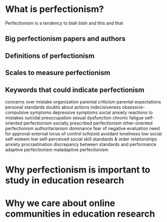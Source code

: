 # What is perfectionism?

Perfectionism is a tendency to blah blah and this and that

## Big perfectionism papers and authors

## Definitions of perfectionism

## Scales to measure perfectionism

## Keywords that could indicate perfectionism
\n concerns over mistake
\n organization
\n parental criticism
parental expectations
personal standards
doubts about actions
indecisiveness 
obsessive-compulsive symptoms
depressive symptoms
social anxiety
reactions to mistakes
suicidal preoccupation
sexual dysfunction
chronic fatigue
self-oriented perfectionism
socially prescribed perfectionism
other-oriented perfectionism
authoritarianism
dominance
fear of negative evaluation
need for approval
external locus of control
schizoid
avoidant
loneliness
low social self-esteem
low self-perceived social skill
standards & order
relationships
anxiety
procrastination
discrepancy between standards and performance
adaptive perfectionism
maladaptive perfectionism

# Why perfectionism is important to study in education research

# Why we care about online communities in education research
